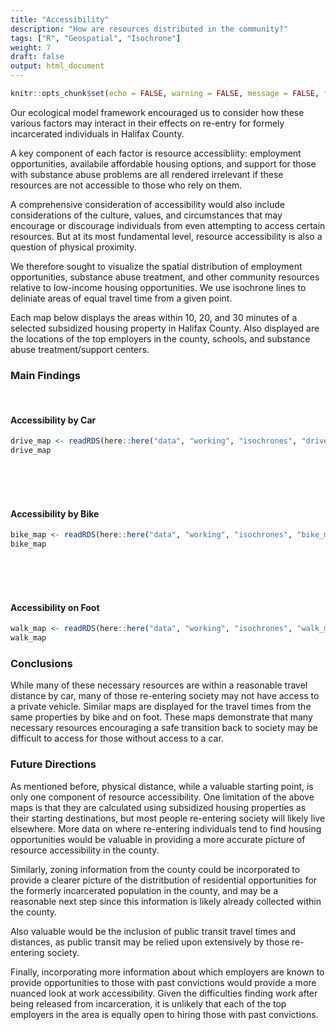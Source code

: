 ```yaml
---
title: "Accessibility"
description: "How are resources distributed in the community?"
tags: ["R", "Geospatial", "Isochrone"]
weight: 7
draft: false
output: html_document
---
```


```r
knitr::opts_chunk$set(echo = FALSE, warning = FALSE, message = FALSE, fig.height = 10)
```

Our ecological model framework encouraged us to consider how these various factors may interact in their effects on re-entry for formely incarcerated individuals in Halifax County.

A key component of each factor is resource accessibliity: employment opportunities, availabile affordable housing options, and support for those with substance abuse problems are all rendered irrelevant if these resources are not accessible to those who rely on them.

A comprehensive consideration of accessibility would also include considerations of the culture, values, and circumstances that may encourage or discourage individuals from even attempting to access certain resources. But at its most fundamental level, resource accessibility is also a question of physical proximity.

We therefore sought to visualize the spatial distribution of employment opportunities, substance abuse treatment, and other community resources relative to low-income housing opportunities. We use isochrone lines to deliniate areas of equal travel time from a given point.

Each map below displays the areas within 10, 20, and 30 minutes of a selected subsidized housing property in Halifax County. Also displayed are the locations of the top employers in the county, schools, and substance abuse treatment/support centers.

### Main Findings

<br>

#### Accessibility by Car

```r
drive_map <- readRDS(here::here("data", "working", "isochrones", "drive_map.RDS"))
drive_map
```
<br><br><br>

#### Accessibility by Bike

```r
bike_map <- readRDS(here::here("data", "working", "isochrones", "bike_map.RDS"))
bike_map
```
<br><br><br>

#### Accessibility on Foot

```r
walk_map <- readRDS(here::here("data", "working", "isochrones", "walk_map.RDS"))
walk_map
```

### Conclusions
 
While many of these necessary resources are within a reasonable travel distance by car, many of those re-entering society may not have access to a private vehicle. Similar maps are displayed for the travel times from the same properties by bike and on foot. These maps demonstrate that many necessary resources encouraging a safe transition back to society may be difficult to access for those without access to a car.

### Future Directions

As mentioned before, physical distance, while a valuable starting point, is only one component of resource accessibility. One limitation of the above maps is that they are calculated using subsidized housing properties as their starting destinations, but most people re-entering society will likely live elsewhere. More data on where re-entering individuals tend to find housing opportunities would be valuable in providing a more accurate picture of resource accessibility in the county.

Similarly, zoning information from the county could be incorporated to provide a clearer picture of the distritbution of residential opportunities for the formerly incarcerated population in the county, and may be a reasonable next step since this information is likely already collected within the county.

Also valuable would be the inclusion of public transit travel times and distances, as public transit may be relied upon extensively by those re-entering society.

Finally, incorporating more information about which employers are known to provide opportunities to those with past convictions would provide a more nuanced look at work accessibility. Given the difficulties finding work after being released from incarceration, it is unlikely that each of the top employers in the area is equally open to hiring those with past convictions.

